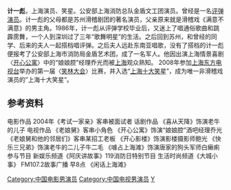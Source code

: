 '''计一彪'''，上海演员、笑星。公安部上海消防总队金盾文工团演员。曾经是一名[[评弹演员|评弹演员]]。计一彪的父母都是苏州滑稽剧团的著名演员，父亲原来就是滑稽戏《满意不满意》的男主角。1986年，计一彪从评弹学校毕业后，又迷上了唱通俗歌曲和跳霹雳舞，一个人到深圳过了三年“歌舞明星”的生活。之后回到苏州，和曾经的同学、后来的夫人一起搭档唱评弹。之后夫人远赴东南亚唱歌，没有了搭档的计一彪便报考了公安部上海市消防局金盾艺术团，成了一名军人。他因出演上海情景喜剧〈[[开心公寓|开心公寓]]〉中的“娘娘腔”经理乔光而被[[上海|上海]]观众熟知。
2008年参加[[上海东方电视台|上海东方电视台]]举办的第一届〈[[笑林大会|笑林大会]]〉比赛，并入选“[[上海十大笑星|上海十大笑星]]”，成为唯一非滑稽戏演员的”上海十大笑星”。
==参考资料==
电影作品
2004年《考试一家亲》客串被面试者
话剧作品
《喜从天降》饰演老牛的儿子
电视作品
《老娘舅》客串小角色
《开心公寓》饰演“娘娘腔”酒吧经理乔光
《老娘舅和他的邻居们》客串某招工老板
《开心影楼》饰演影楼摄影师鲍光
《快乐三兄弟》饰演老牛的二儿子牛二毛
《噱占上海滩》饰演唐家的狗头军师白癞痢
参与节目
新娱乐频道《阿庆讲故事》119消防日特别节目
生活时尚频道《大城小事》
FM107.2故事广播 早8点 《闲话上海滩》

{{演员小作品}}
[[Category:中国电影男演员|Category:中国电影男演员]]
[[Category:中国电视男演员|Category:中国电视男演员]]
[[Category:计姓|Y]]
